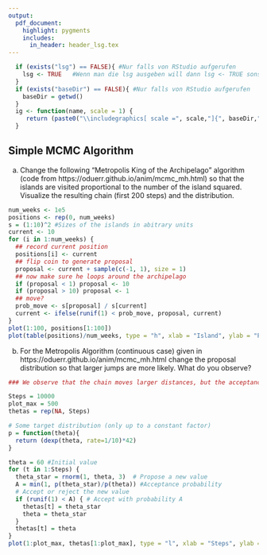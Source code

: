 ```yaml
---
output:
  pdf_document:
    highlight: pygments
    includes:
      in_header: header_lsg.tex
---
```

```r
  if (exists("lsg") == FALSE){ #Nur falls von RStudio aufgerufen
    lsg <- TRUE   #Wenn man die lsg ausgeben will dann lsg <- TRUE sonst 
  }
  if (exists("baseDir") == FALSE){ #Nur falls von RStudio aufgerufen
    baseDir = getwd()
  }
  ig <- function(name, scale = 1) {
     return (paste0("\\includegraphics[ scale =", scale,"]{", baseDir,"/", name, "}"))
  }
```


## Simple MCMC Algorithm

a) Change the following "Metropolis King of the Archipelago" algorithm (code from https://oduerr.github.io/anim/mcmc_mh.html) so that the islands are visited proportional to the number of the island squared. Visualize the resulting chain (first 200 steps) and the distribution. 

```r
num_weeks <- 1e5
positions <- rep(0, num_weeks)
s = (1:10)^2 #Sizes of the islands in abitrary units
current <- 10
for (i in 1:num_weeks) {
  ## record current position
  positions[i] <- current
  ## flip coin to generate proposal
  proposal <- current + sample(c(-1, 1), size = 1)
  ## now make sure he loops around the archipelago
  if (proposal < 1) proposal <- 10
  if (proposal > 10) proposal <- 1
  ## move?
  prob_move <- s[proposal] / s[current]
  current <- ifelse(runif(1) < prob_move, proposal, current)
}
plot(1:100, positions[1:100])
plot(table(positions)/num_weeks, type = "h", xlab = "Island", ylab = "Probability")
```
b) For the Metropolis Algorithm (continuous case) given in https://oduerr.github.io/anim/mcmc_mh.html change the proposal distribution so that larger jumps are more likely. What do you observe? 

```r
### We observe that the chain moves larger distances, but the acceptance rate is lower (many horizonal lines)

Steps = 10000
plot_max = 500
thetas = rep(NA, Steps)

# Some target distribution (only up to a constant factor)
p = function(theta){
  return (dexp(theta, rate=1/10)*42)
}

theta = 60 #Initial value
for (t in 1:Steps) {
  theta_star = rnorm(1, theta, 3)  # Propose a new value
  A = min(1, p(theta_star)/p(theta)) #Acceptance probability
  # Accept or reject the new value
  if (runif(1) < A) { # Accept with probability A
    thetas[t] = theta_star
    theta = theta_star 
  } 
  thetas[t] = theta
}
plot(1:plot_max, thetas[1:plot_max], type = "l", xlab = "Steps", ylab = "Theta", main="Trace of the samples")
```
 

